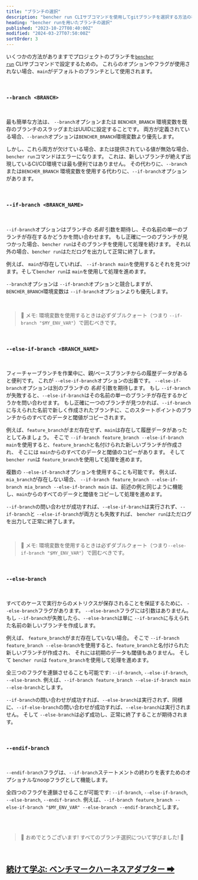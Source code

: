 ```yaml
---
title: "ブランチの選択"
description: "bencher run CLIサブコマンドを使用してgitブランチを選択する方法の概要"
heading: "bencher runを用いたブランチの選択"
published: "2023-10-27T08:40:00Z"
modified: "2024-03-27T07:50:00Z"
sortOrder: 3
---
```


いくつかの方法がありますでプロジェクトのブランチを<code><a href="/ja/docs/explanation/bencher-run/">bencher run</a></code> CLIサブコマンドで設定するための。
これらのオプションやフラグが使用されない場合、`main`がデフォルトのブランチとして使用されます。

<br />

### `--branch <BRANCH>`

<br />

最も簡単な方法は、 `--branch`オプションまたは `BENCHER_BRANCH` 環境変数を既存のブランチのスラッグまたはUUIDに設定することです。
両方が定義されている場合、`--branch`オプションは`BENCHER_BRANCH`環境変数より優先します。

しかし、これら両方が欠けている場合、または提供されている値が無効な場合、`bencher run`コマンドはエラーになります。
これは、新しいブランチが絶えず出現しているCI/CD環境では最も便利ではありません。
その代わりに、`--branch`または`BENCHER_BRANCH` 環境変数を使用する代わりに、`--if-branch`オプションがあります。

<br />

### `--if-branch <BRANCH_NAME>`

<br />

`--if-branch`オプションはブランチの _名前_ 引数を期待し、その名前の単一のブランチが存在するかどうかを問い合わせます。
もし正確に一つのブランチが見つかった場合、`bencher run`はそのブランチを使用して処理を続けます。
それ以外の場合、`bencher run`はただログを出力して正常に終了します。

例えば、 `main`が存在していれば、 `--if-branch main`を使用するとそれを見つけます。そして`bencher run`は `main`を使用して処理を進めます。

`--branch`オプションは `--if-branch`オプションと競合しますが、`BENCHER_BRANCH`環境変数は `--if-branch`オプションよりも優先します。

<br />

> 🐰 メモ: 環境変数を使用するときは必ずダブルクォート（つまり `--if-branch "$MY_ENV_VAR"`）で囲むべきです。

<br />

### `--else-if-branch <BRANCH_NAME>`

<br />

フィーチャーブランチを作業中に、親/ベースブランチからの履歴データがあると便利です。
これが `--else-if-branch`オプションの出番です。
`--else-if-branch`オプションは別のブランチの _名前_ 引数を期待します。
もし `--if-branch`が失敗すると、`--else-if-branch`はその名前の単一のブランチが存在するかどうかを問い合わせます。
もし正確に一つのブランチが見つかれば、`--if-branch`に与えられた名前で新しく作成されたブランチに、このスタートポイントのブランチからのすべてのデータと閾値がコピーされます。

例えば、`feature_branch`がまだ存在せず、`main`は存在して履歴データがあったとしてみましょう。
そこで `--if-branch feature_branch --else-if-branch main`を使用すると、`feature_branch`と名付けられた新しいブランチが作成され、
そこには `main`からのすべてのデータと閾値のコピーがあります。
そして `bencher run`は `feature_branch`を使用して処理を進めます。

複数の `--else-if-branch`オプションを使用することも可能です。
例えば、 `mia_branch`が存在しない場合、 `--if-branch feature_branch --else-if-branch mia_branch --else-if-branch main`
は、前述の例と同じように機能し、`main`からのすべてのデータと閾値をコピーして処理を進めます。

`--if-branch`の問い合わせが成功すれば、`--else-if-branch`は実行されず、`--if-branch`と `--else-if-branch`が両方とも失敗すれば、 `bencher run`はただログを出力して正常に終了します。

<br />

> 🐰 メモ: 環境変数を使用するときは必ずダブルクォート（つまり`--else-if-branch "$MY_ENV_VAR"`）で囲むべきです。

<br />

### `--else-branch`

<br />

すべてのケースで実行からのメトリクスが保存されることを保証するために、 `--else-branch`フラグがあります。
`--else-branch`フラグには引数はありません。
もし `--if-branch`が失敗したら、`--else-branch`は単に `--if-branch`に与えられた名前の新しいブランチを作成します。

例えば、 `feature_branch`がまだ存在していない場合。
そこで `--if-branch feature_branch --else-branch`を使用すると、`feature_branch`と名付けられた新しいブランチが作成され、
それには初期のデータも閾値もありません。
そして `bencher run`は `feature_branch`を使用して処理を進めます。

全三つのフラグを連鎖させることも可能です: `--if-branch`, `--else-if-branch`, `--else-branch`.
例えば、`--if-branch feature_branch --else-if-branch main --else-branch`とします。

`--if-branch`の問い合わせが成功すれば、`--else-branch`は実行されず、同様に、`--if-else-branch`の問い合わせが成功すれば、`--else-branch`は実行されません。
そして `--else-branch`は必ず成功し、正常に終了することが期待されます。

<br />

### `--endif-branch`

<br />

`--endif-branch`フラグは、`--if-branch`ステートメントの終わりを表すためのオプショナルなnoopフラグとして機能します。

全四つのフラグを連鎖させることが可能です: `--if-branch`, `--else-if-branch`, `--else-branch`, `--endif-branch`.
例えば、`--if-branch feature_branch --else-if-branch "$MY_ENV_VAR" --else-branch --endif-branch`とします。

<br />
<br />

> 🐰 おめでとうございます! すべてのブランチ選択について学びました! 🎉

<br/>

<h2><a href="/ja/docs/explanation/adapters/">続けて学ぶ: ベンチマークハーネスアダプター ➡</a></h2>
